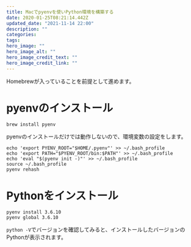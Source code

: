 ```yaml
---
title: Macでpyenvを使いPython環境を構築する
date: 2020-01-25T08:21:14.442Z
updated_date: "2021-11-14 22:00"
description: ""
categories:
tags:
hero_image: ""
hero_image_alt: ""
hero_image_credit_text: ""
hero_image_credit_link: ""
---
```

Homebrewが入っていることを前提として進めます。
# pyenvのインストール
```
brew install pyenv
```

pyenvのインストールだけでは動作しないので、環境変数の設定をします。
```
echo 'export PYENV_ROOT="$HOME/.pyenv"' >> ~/.bash_profile
echo 'export PATH="$PYENV_ROOT/bin:$PATH"' >> ~/.bash_profile
echo 'eval "$(pyenv init -)"' >> ~/.bash_profile
source ~/.bash_profile
pyenv rehash
```

# Pythonをインストール
```
pyenv install 3.6.10
pyenv global 3.6.10
```

`python -V`でバージョンを確認してみると、インストールしたバージョンのPythonが表示されます。
